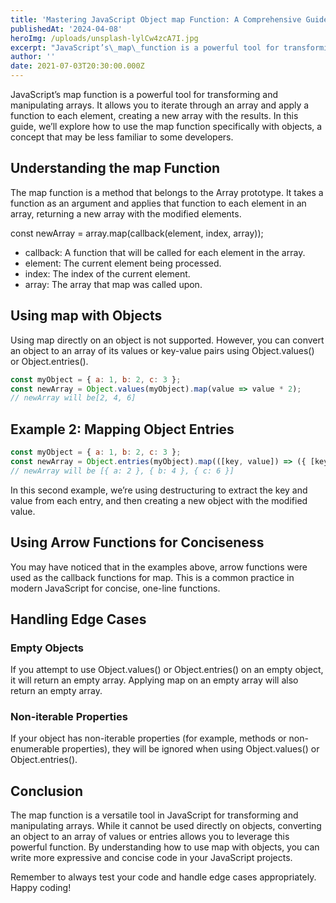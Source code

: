 ```yaml
---
title: 'Mastering JavaScript Object map Function: A Comprehensive Guide'
publishedAt: '2024-04-08'
heroImg: /uploads/unsplash-lylCw4zcA7I.jpg
excerpt: "JavaScript’s\_map\_function is a powerful tool for transforming and manipulating arrays. It allows you to iterate through an array and apply a function to each element, creating a new array with the results. In this guide, we’ll explore how to use the\_map\_function specifically with objects, a concept that may be less familiar to some developers.\n"
author: ''
date: 2021-07-03T20:30:00.000Z
---
```


JavaScript’s map function is a powerful tool for transforming and manipulating arrays. It allows you to iterate through an array and apply a function to each element, creating a new array with the results. In this guide, we’ll explore how to use the map function specifically with objects, a concept that may be less familiar to some developers.

## Understanding the map Function

The map function is a method that belongs to the Array prototype. It takes a function as an argument and applies that function to each element in an array, returning a new array with the modified elements.

const newArray = array.map(callback(element, index, array));

* callback: A function that will be called for each element in the array.
* element: The current element being processed.
* index: The index of the current element.
* array: The array that map was called upon.

## Using map with Objects

Using map directly on an object is not supported. However, you can convert an object to an array of its values or key-value pairs using Object.values() or Object.entries().

```javascript
const myObject = { a: 1, b: 2, c: 3 };
const newArray = Object.values(myObject).map(value => value * 2);
// newArray will be[2, 4, 6]
```

## Example 2: Mapping Object Entries

```javascript
const myObject = { a: 1, b: 2, c: 3 };
const newArray = Object.entries(myObject).map(([key, value]) => ({ [key]: value * 2 }));
// newArray will be [{ a: 2 }, { b: 4 }, { c: 6 }]
```

In this second example, we’re using destructuring to extract the key and value from each entry, and then creating a new object with the modified value.

## Using Arrow Functions for Conciseness

You may have noticed that in the examples above, arrow functions were used as the callback functions for map. This is a common practice in modern JavaScript for concise, one-line functions.

## Handling Edge Cases

### Empty Objects

If you attempt to use Object.values() or Object.entries() on an empty object, it will return an empty array. Applying map on an empty array will also return an empty array.

### Non-iterable Properties

If your object has non-iterable properties (for example, methods or non-enumerable properties), they will be ignored when using Object.values() or Object.entries().

## Conclusion

The map function is a versatile tool in JavaScript for transforming and manipulating arrays. While it cannot be used directly on objects, converting an object to an array of values or entries allows you to leverage this powerful function. By understanding how to use map with objects, you can write more expressive and concise code in your JavaScript projects.

Remember to always test your code and handle edge cases appropriately. Happy coding!
